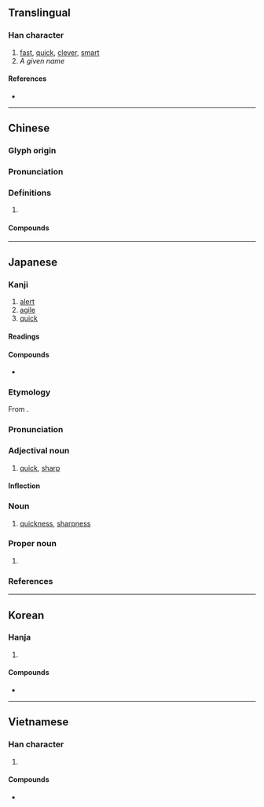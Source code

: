 {{character info/new}}
==Translingual==

===Han character===
{{Han char|rn=66|rad=攴|as=07|asj=6|sn=11|snj=10|four=88540|canj=OYOK|ids=⿰每攵}}

# [[fast]], [[quick]], [[clever]], [[smart]]
# ''A given name''

====References====
* {{Han ref|kx=0471.040|dkj=13202|dj=0823.050|hdz=21463.010|uh=654F|ud=25935|bh=B1D3|bd=45523}}

----

==Chinese==
{{zh-forms}}

===Glyph origin===
{{Han etym}}

===Pronunciation===
{{zh-pron
|m=mǐn
|c=man5
|h=pfs=men
|md=mīng
|mn=bín
|w=3min
|mc=y
|oc=y
|cat=
}}

===Definitions===
{{zh-hanzi}}

# {{rfdef|zh}}

====Compounds====
{{zh-der|不敏|伶俐聰敏|俊敏|光敏作用|光敏症|勤敏|士敏土|心閑手敏|恪敏|才思敏捷|敏感|敏感度|敏感話題|敏慧|敏捷|敏於伎|敏給|敏練慈愷|敏豆|敏贍|敏銳|敬謝不敏|機敏|熱敏性|熱敏電阻|神經過敏|穎敏|精敏|聰敏|膚敏|西敏宮|西敏寺|辨敏|過敏|過敏原|遜志時敏|銳敏|開敏|靈敏|靈敏度}}

----

==Japanese==

===Kanji===
{{ja-kanji|grade=c|rs=攴07}}

# [[alert]]
# [[agile]]
# [[quick]]

====Readings====
{{ja-readings
|goon=みん
|kanon=びん
|kun=と-し, さと-い
}}

====Compounds====
* {{ja-r|敏感|びんかん|[[sensitivity]]}}

{{ja-kanjitab|びん|yomi=o}}

===Etymology===
From {{etyl|sort=ひん'|ltc|ja}} {{m|zh|敏|tr=min<sup>X</sup>}}.

===Pronunciation===
{{ja-pron|yomi=kanon|びん|acc=1|acc_ref=DJR,NHK}}

===Adjectival noun===
{{ja-adj|infl=na|びん}}

# [[quick]], [[sharp]]

====Inflection====
{{ja-na|びん}}

===Noun===
{{ja-noun|びん}}

# [[quickness]], [[sharpness]]

===Proper noun===
{{ja-pos|proper|さとし}}

# {{given name|male|lang=ja|sort=さとし}}

===References===
<references/>

----

==Korean==

===Hanja===
{{ko-hanja|hangeul=민|eumhun=|rv=min|mr=min|y=min}}

# {{defn|lang=ko|sort=攴07}}

====Compounds====
* {{ko-l|민감|[[sensitivity]]|敏感}}

----

==Vietnamese==

===Han character===
{{vi-hantu|[[mẫn]], [[mắn]], [[mẩn]]|rs=攴07}}

# {{defn|lang=vi|sort=攴07}}

====Compounds====
* {{vi-l|mẫn cảm|敏感|[[sensitive]]}}